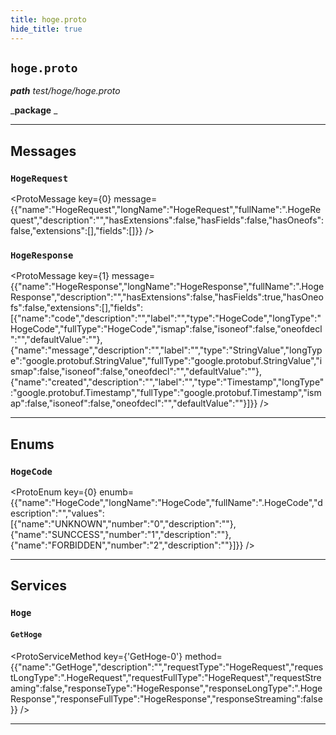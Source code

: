 ```yaml
---
title: hoge.proto
hide_title: true
---
```



## `hoge.proto`
_**path** test/hoge/hoge.proto_

_**package** _



---

## Messages


### `HogeRequest`
<ProtoMessage key={0} message={{"name":"HogeRequest","longName":"HogeRequest","fullName":".HogeRequest","description":"","hasExtensions":false,"hasFields":false,"hasOneofs":false,"extensions":[],"fields":[]}} />


### `HogeResponse`
<ProtoMessage key={1} message={{"name":"HogeResponse","longName":"HogeResponse","fullName":".HogeResponse","description":"","hasExtensions":false,"hasFields":true,"hasOneofs":false,"extensions":[],"fields":[{"name":"code","description":"","label":"","type":"HogeCode","longType":"HogeCode","fullType":"HogeCode","ismap":false,"isoneof":false,"oneofdecl":"","defaultValue":""},{"name":"message","description":"","label":"","type":"StringValue","longType":"google.protobuf.StringValue","fullType":"google.protobuf.StringValue","ismap":false,"isoneof":false,"oneofdecl":"","defaultValue":""},{"name":"created","description":"","label":"","type":"Timestamp","longType":"google.protobuf.Timestamp","fullType":"google.protobuf.Timestamp","ismap":false,"isoneof":false,"oneofdecl":"","defaultValue":""}]}} />

---
## Enums


### `HogeCode`
<ProtoEnum key={0} enumb={{"name":"HogeCode","longName":"HogeCode","fullName":".HogeCode","description":"","values":[{"name":"UNKNOWN","number":"0","description":""},{"name":"SUNCCESS","number":"1","description":""},{"name":"FORBIDDEN","number":"2","description":""}]}} />

---
## Services


### `Hoge`




#### `GetHoge`
<ProtoServiceMethod key={'GetHoge-0'} method={{"name":"GetHoge","description":"","requestType":"HogeRequest","requestLongType":".HogeRequest","requestFullType":"HogeRequest","requestStreaming":false,"responseType":"HogeResponse","responseLongType":".HogeResponse","responseFullType":"HogeResponse","responseStreaming":false}} />


---


  